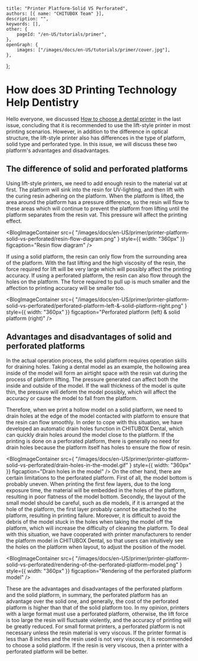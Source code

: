 	title: "Printer Platform-Solid VS Perforated",
	authors: [{ name: "CHITUBOX Team" }],
	description: "",
	keywords: [],
	other: {
		pageId: "/en-US/tutorials/primer",
	},
	openGraph: {
		images: ["/images/docs/en-US/tutorials/primer/cover.jpg"],
	},
};

# How does 3D Printing Technology Help Dentistry

Hello everyone, we discussed [How to choose a dental printer](https://dental.chitubox.com/en/article/dental/news/Education/2) in the last issue, concluding that it is recommended to use the lift-style printer in most printing scenarios. However, in addition to the difference in optical structure, the lift-style printer also has differences in the type of platform, solid type and perforated type. In this issue, we will discuss these two platform's advantages and disadvantages.


## The difference of solid and perforated platforms

Using lift-style printers, we need to add enough resin to the material vat at first. The platform will sink into the resin for UV-lighting, and then lift with the curing resin adhering on the platform. When the platform is lifted, the area around the platform has a pressure difference, so the resin will flow to these areas which will continue to prevent the platform from lifting until the platform separates from the resin vat. This pressure will affect the printing effect.

 <BlogImageContainer
	src={
    		"/images/docs/en-US/primer/printer-platform-solid-vs-perforated/resin-flow-diagram.png"
	}
	style={{ width: "360px" }}
	figcaption="Resin flow diagram"
/>

If using a solid platform, the resin can only flow from the surrounding area of the platform. With the fast lifting and the high viscosity of the resin, the force required for lift will be very large which will possibly affect the printing accuracy. If using a perforated platform, the resin can also flow through the holes on the platform. The force required to pull up is much smaller and the affection to printing accuracy will be smaller too.

<BlogImageContainer
	src={
    		"/images/docs/en-US/primer/printer-platform-solid-vs-perforated/perforated-platform-left-&-solid-platform-right.png"
	}
	style={{ width: "360px" }}
	figcaption="Perforated platform (left) & solid platform (right)"
/>

## Advantages and disadvantages of solid and perforated platforms

In the actual operation process, the solid platform requires operation skills for draining holes. Taking a dental model as an example, the hollowing area inside of the model will form an airtight space with the resin vat during the process of platform lifting. The pressure generated can affect both the inside and outside of the model. If the wall thickness of the model is quite thin, the pressure will deform the model possibly, which will affect the accuracy or cause the model to fall from the platform.

Therefore, when we print a hollow model on a solid platform, we need to drain holes at the edge of the model contacted with platform to ensure that the resin can flow smoothly. In order to cope with this situation, we have developed an automatic drain holes function in CHITUBOX Dental, which can quickly drain holes around the model close to the platform. If the printing is done on a perforated platform, there is generally no need for drain holes because the platform itself has holes to ensure the flow of resin.

<BlogImageContainer
	src={
    		"/images/docs/en-US/primer/printer-platform-solid-vs-perforated/drain-holes-in-the-model.gif"
	}
	style={{ width: "360px" }}
	figcaption="Drain holes in the model"
/>
On the other hand, there are certain limitations to the perforated platform. First of all, the model bottom is probably uneven. When printing the first few layers, due to the long exposure time, the material will be embedded in the holes of the platform, resulting in poor flatness of the model bottom. Secondly, the layout of the small model should be careful, such as die models, if it is arranged at the hole of the platform, the first layer probably cannot be attached to the platform, resulting in printing failure. Moreover, it is difficult to avoid the debris of the model stuck in the holes when taking the model off the platform, which will increase the difficulty of cleaning the platform. To deal with this situation, we have cooperated with printer manufacturers to render the platform model in CHITUBOX Dental, so that users can intuitively see the holes on the platform when layout, to adjust the position of the model.

<BlogImageContainer
	src={
    		"/images/docs/en-US/primer/printer-platform-solid-vs-perforated/rendering-of-the-perforated-platform-model.png"
	}
	style={{ width: "360px" }}
	figcaption="Rendering of the perforated platform model"
/>

These are the advantages and disadvantages of the perforated platform and the solid platform, in summary, the perforated platform has an advantage over the solid one, and generally, the cost of the perforated platform is higher than that of the solid platform too. In my opinion, printers with a large format must use a perforated platform, otherwise, the lift force is too large the resin will fluctuate violently, and the accuracy of printing will be greatly reduced. For small format printers, a perforated platform is not necessary unless the resin material is very viscous. If the printer format is less than 8 inches and the resin used is not very viscous, it is recommended to choose a solid platform. If the resin is very viscous, then a printer with a perforated platform will be better.
